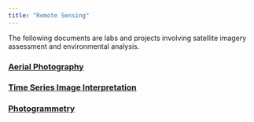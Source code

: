 ```yaml
---
title: "Remote Sensing"
---
```


The following documents are labs and projects involving satellite imagery assessment and environmental analysis.

### [Aerial Photography](./remote/IanHinds_115A_LAB1.pdf) 

### [Time Series Image Interpretation](./remote/Geog_115A_Lab2_2020.pdf)

### [Photogrammetry](./remote/Geog_115A_Lab3_F2020.pdf)